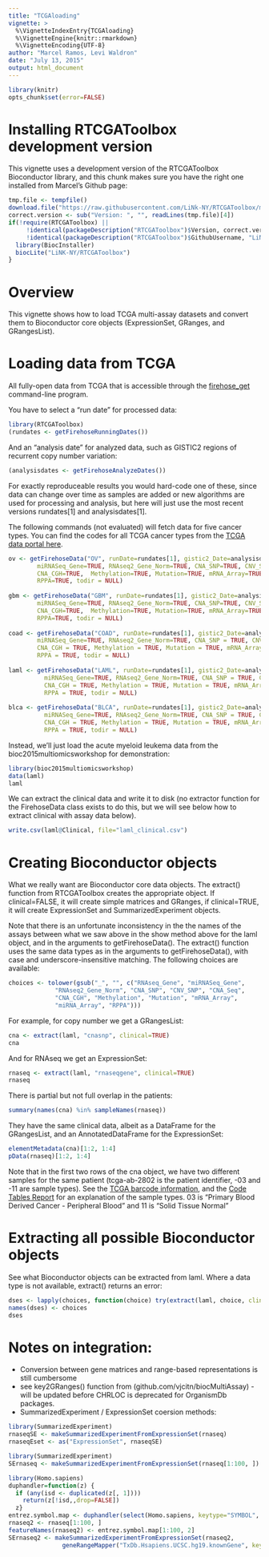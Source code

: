 ```yaml
---
title: "TCGAloading"
vignette: >
  %\VignetteIndexEntry{TCGAloading}
  %\VignetteEngine{knitr::rmarkdown}
  %\VignetteEncoding{UTF-8}
author: "Marcel Ramos, Levi Waldron"
date: "July 13, 2015"
output: html_document
---
```


```r
library(knitr)
opts_chunk$set(error=FALSE)
```

# Installing RTCGAToolbox development version

This vignette uses a development version of the RTCGAToolbox Bioconductor library, and this chunk makes sure you have the right one installed from Marcel's Github page:
```r
tmp.file <- tempfile()
download.file("https://raw.githubusercontent.com/LiNk-NY/RTCGAToolbox/master/DESCRIPTION",    destfile=tmp.file, method="wget")
correct.version <- sub("Version: ", "", readLines(tmp.file)[4])
if(!require(RTCGAToolbox) || 
     !identical(packageDescription("RTCGAToolbox")$Version, correct.version) || 
     !identical(packageDescription("RTCGAToolbox")$GithubUsername, "LiNK-NY")){
  library(BiocInstaller)
  biocLite("LiNK-NY/RTCGAToolbox")
}
```

# Overview

This vignette shows how to load TCGA multi-assay datasets and convert
them to Bioconductor core objects (ExpressionSet, GRanges, and
GRangesList). 

# Loading data from TCGA

All fully-open data from TCGA that is accessible through the
[firehose_get](https://confluence.broadinstitute.org/display/GDAC/Download)
command-line program.

You have to select a "run date" for processed data:

```r
library(RTCGAToolbox)
(rundates <- getFirehoseRunningDates())
```

And an "analysis date" for analyzed data, such as GISTIC2 regions of
recurrent copy number variation:

```r
(analysisdates <- getFirehoseAnalyzeDates())
```

For exactly reproduceable results you would hard-code one of these,
since data can change over time as samples are added or new algorithms
are used for processing and analysis, but here will just use the most
recent versions rundates[1] and analysisdates[1].

The following commands (not evaluated) will fetch data for five cancer
types.  You can find the codes for all TCGA cancer types from the [TCGA data portal here](https://tcga-data.nci.nih.gov/tcga/).

```r
ov <- getFirehoseData("OV", runDate=rundates[1], gistic2_Date=analysisdates[1], RNAseq_Gene=TRUE, 
        miRNASeq_Gene=TRUE, RNAseq2_Gene_Norm=TRUE, CNA_SNP=TRUE, CNV_SNP=TRUE, CNA_Seq=TRUE, 
        CNA_CGH=TRUE,  Methylation=TRUE, Mutation=TRUE, mRNA_Array=TRUE, miRNA_Array=TRUE, 
        RPPA=TRUE, todir = NULL)
 
gbm <- getFirehoseData("GBM", runDate=rundates[1], gistic2_Date=analysisdates[1], RNAseq_Gene=TRUE, 
       	miRNASeq_Gene=TRUE, RNAseq2_Gene_Norm=TRUE, CNA_SNP=TRUE, CNV_SNP=TRUE, CNA_Seq=TRUE, 
        CNA_CGH=TRUE,  Methylation=TRUE, Mutation=TRUE, mRNA_Array=TRUE, miRNA_Array = TRUE,  
        RPPA=TRUE, todir = NULL)
 
coad <- getFirehoseData("COAD", runDate=rundates[1], gistic2_Date=analysisdates[1], RNAseq_Gene=TRUE, 
        miRNASeq_Gene=TRUE, RNAseq2_Gene_Norm=TRUE, CNA_SNP = TRUE, CNV_SNP=TRUE, CNA_Seq = TRUE, 
        CNA_CGH = TRUE, Methylation = TRUE, Mutation = TRUE, mRNA_Array = TRUE, miRNA_Array = TRUE, 
        RPPA = TRUE, todir = NULL)
 
laml <- getFirehoseData("LAML", runDate=rundates[1], gistic2_Date=analysisdates[1], RNAseq_Gene=TRUE, 
          miRNASeq_Gene=TRUE, RNAseq2_Gene_Norm=TRUE, CNA_SNP = TRUE, CNV_SNP=TRUE, CNA_Seq = TRUE, 
          CNA_CGH = TRUE, Methylation = TRUE, Mutation = TRUE, mRNA_Array = TRUE, miRNA_Array = TRUE, 
          RPPA = TRUE, todir = NULL)
 
blca <- getFirehoseData("BLCA", runDate=rundates[1], gistic2_Date=analysisdates[1], RNAseq_Gene=TRUE, 
          miRNASeq_Gene=TRUE, RNAseq2_Gene_Norm=TRUE, CNA_SNP = TRUE, CNV_SNP=TRUE, CNA_Seq = TRUE, 
          CNA_CGH = TRUE, Methylation = TRUE, Mutation = TRUE, mRNA_Array = TRUE, miRNA_Array = TRUE, 
          RPPA = TRUE, todir = NULL)
```

Instead, we'll just load the acute myeloid leukema data from the
bioc2015multiomicsworkshop for demonstration:

```r
library(bioc2015multiomicsworkshop)
data(laml)
laml
```

We can extract the clinical data and write it to disk (no extractor function for the FirehoseData class exists to do this, but we will see below how to extract clinical with assay data below).
```r
write.csv(laml@Clinical, file="laml_clinical.csv")
```

# Creating Bioconductor objects
What we really want are Bioconductor core data objects.  The extract()
function from RTCGAToolbox creates the appropriate object.  If
clinical=FALSE, it will create simple matrices and GRanges, if
clinical=TRUE, it will create ExpressionSet and SummarizedExperiment
objects.  

Note that there is an unfortunate inconsistency in the the names of
the assays between what we saw above in the show method above for the
laml object, and in the arguments to getFirehoseData().  The extract()
function uses the same data types as in the arguments to
getFirehoseData(), with case and underscore-insensitive matching.  The
following choices are available:

```r
choices <- tolower(gsub("_", "", c("RNAseq_Gene", "miRNASeq_Gene",
             "RNAseq2_Gene_Norm", "CNA_SNP", "CNV_SNP", "CNA_Seq",
             "CNA_CGH", "Methylation", "Mutation", "mRNA_Array",
             "miRNA_Array", "RPPA")))
```

For example, for copy number we get a GRangesList:

```r
cna <- extract(laml, "cnasnp", clinical=TRUE)
cna
```

And for RNAseq we get an ExpressionSet:

```r
rnaseq <- extract(laml, "rnaseqgene", clinical=TRUE)
rnaseq
```

There is partial but not full overlap in the patients:
```r
summary(names(cna) %in% sampleNames(rnaseq))
```

They have the same clinical data, albeit as a DataFrame for the
GRangesList, and an AnnotatedDataFrame for the ExpressionSet:

```r
elementMetadata(cna)[1:2, 1:4]
pData(rnaseq)[1:2, 1:4]
```

Note that in the first two rows of the cna object, we have two different samples for the same patient (tcga-ab-2802 is the patient identifier, -03 and -11 are sample types).  See the [TCGA barcode information](https://wiki.nci.nih.gov/display/TCGA/TCGA+barcode), and the [Code Tables Report](https://tcga-data.nci.nih.gov/datareports/codeTablesReport.htm?codeTable=Sample%20type) for an explanation of the sample types. 03 is "Primary Blood Derived Cancer - Peripheral Blood" and 11 is "Solid Tissue Normal"

# Extracting all possible Bioconductor objects

See what Bioconductor objects can be extracted from laml.  Where a data type is not available, extract() returns an error:

```r
dses <- lapply(choices, function(choice) try(extract(laml, choice, clinic=TRUE), silent=TRUE))
names(dses) <- choices
dses
```


# Notes on integration:

* Conversion between gene matrices and range-based representations is still cumbersome
* see key2GRanges() function from (github.com/vjcitn/biocMultiAssay) - will be updated before CHRLOC is deprecated for OrganismDb packages.
* SummarizedExperiment / ExpressionSet coersion methods:

```r
library(SummarizedExperiment)
rnaseqSE <- makeSummarizedExperimentFromExpressionSet(rnaseq)
rnaseqEset <- as("ExpressionSet", rnaseqSE)
```

```r
library(SummarizedExperiment)
SErnaseq <- makeSummarizedExperimentFromExpressionSet(rnaseq[1:100, ])
```

```r
library(Homo.sapiens)
duphandler=function(z) {
  if (any(isd <- duplicated(z[, 1])))
    return(z[!isd,,drop=FALSE])
  z}
entrez.symbol.map <- duphandler(select(Homo.sapiens, keytype="SYMBOL", keys = featureNames(eset), columns = c("SYMBOL","GENEID")))
rnaseq2 <- rnaseq[1:100, ]
featureNames(rnaseq2) <- entrez.symbol.map[1:100, 2]
SErnaseq2 <- makeSummarizedExperimentFromExpressionSet(rnaseq2, 
               geneRangeMapper("TxDb.Hsapiens.UCSC.hg19.knownGene", key="GENEID"))
```
